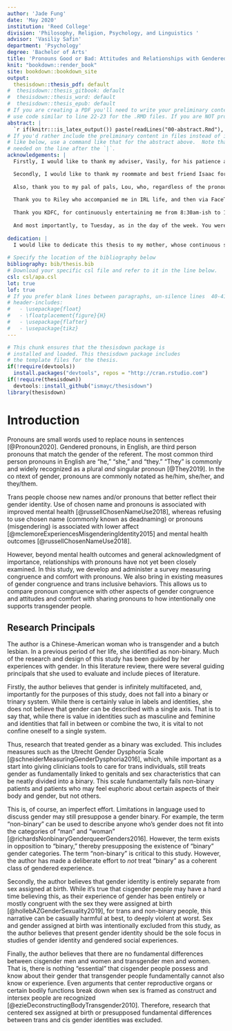 ```yaml
---
author: 'Jade Fung'
date: 'May 2020'
institution: 'Reed College'
division: 'Philosophy, Religion, Psychology, and Linguistics '
advisor: 'Vasiliy Safin'
department: 'Psychology'
degree: 'Bachelor of Arts'
title: 'Pronouns Good or Bad: Attitudes and Relationships with Gendered Pronouns in Gender-Diverse Undergraduates'
knit: "bookdown::render_book"
site: bookdown::bookdown_site
output: 
  thesisdown::thesis_pdf: default
#  thesisdown::thesis_gitbook: default
#  thesisdown::thesis_word: default
#  thesisdown::thesis_epub: default
# If you are creating a PDF you'll need to write your preliminary content (e.g., abstract, acknowledgements) here or
# use code similar to line 22-23 for the .RMD files. If you are NOT producing a PDF, you can delete or silence lines 21-32 in this YAML header.
abstract: |
  `r if(knitr:::is_latex_output()) paste(readLines("00-abstract.Rmd"), collapse = '\n  ')`
# If you'd rather include the preliminary content in files instead of inline
# like below, use a command like that for the abstract above.  Note that a tab is 
# needed on the line after the `|`.
acknowledgements: |
  Firstly, I would like to thank my adviser, Vasily, for his patience and support as I changed the scope of my thesis over and over, well into February. 

  Secondly, I would like to thank my roommate and best friend Isaac for revealing to me the true, nefarious purpose of homosexuality, which I am now sworn to take to the grave without telling another soul. Also thanks for cooking me dinner almost every day for that two week period where I didn't go to class and just worked on my thesis and talked about girls. Despite your height, you are the truly the best fag a dyke could ask for. 
  
  Also, thank you to my pal of pals, Lou, who, regardless of the pronouns I was in to, was always one to banter in a variety of diverse accents and codes for four straight years! Four years! Alright! Cheerio! 
  
  Thank you to Riley who accompanied me in IRL life, and then via FaceTime as the pandemic fell over Oregon, into my descent into madness as I began realizing that, while the semester was ending, the completion thesis was not. You're very pretty and funny, even for a tranny. See you tomorrow. 
  
  Thank you KDFC, for continuously entertaining me from 8:30am-ish to 10-10:30-ish every day for the past four years. I have but one small suggestion: please replace the Classical Commuter Quiz and the Musical Blind Date with additional segments of Mozart in the Morning, they are not necessary and Mozart is better. Thanks.
  
  And most importantly, to Tuesday, as in the day of the week. You were always there for me. Truly you make the natiform indent in meaning that falls between Monday and Wednesday. Thanks, Tuesday.
  
dedication: |
  I would like to dedicate this thesis to my mother, whose continuous support in every part of my life has made this thesis and so much more possible. I love you, mom. 
  
# Specify the location of the bibliography below
bibliography: bib/thesis.bib
# Download your specific csl file and refer to it in the line below.
csl: csl/apa.csl
lot: true
lof: true
# If you prefer blank lines between paragraphs, un-silence lines  40-41 (this requires package tikz)
# header-includes:
#   - \usepackage{float}
#   - \floatplacement{figure}{H}
#   - \usepackage{flafter}
#   - \usepackage{tikz}
---
```


<!--
Above is the YAML (YAML Ain't Markup Language) header that includes a lot of metadata used to produce the document.  Be careful with spacing in this header!

If you'd prefer to not include a Dedication, for example, simply delete the section entirely, or silence (add #) them. 

If you have other LaTeX packages you would like to include, delete the # before header-includes and list the packages after hyphens on new lines.

If you'd like to include a comment that won't be produced in your resulting file enclose it in a block like this.

If you receive a duplicate label error after knitting, make sure to delete the index.Rmd file and then knit again.
-->

```r
# This chunk ensures that the thesisdown package is
# installed and loaded. This thesisdown package includes
# the template files for the thesis.
if(!require(devtools))
  install.packages("devtools", repos = "http://cran.rstudio.com")
if(!require(thesisdown))
  devtools::install_github("ismayc/thesisdown")
library(thesisdown)
```

<!-- On ordering the chapter files:
There are two options:
1. Name your chapter files in the order in which you want them to appear (e.g., 01-Intro, 02-Data, 03-Conclusions). 
2. Otherwise, you can specify the order in which they appear in the _bookdown.yml (for PDF only).

Do not include 00(two-hyphens)prelim.Rmd and 00-abstract.Rmd in the YAML file--they are handled in the YAML above differently for the PDF version.
-->

<!-- The {.unnumbered} option here means that the introduction will be "Chapter 0." You can also use {-} for no numbers
on chapters.
-->

# Introduction {.unnumbered}

Pronouns are small words used to replace nouns in sentences [@Pronoun2020]. Gendered pronouns, in English, are third person pronouns that match the gender of the referent. The most common third person pronouns in English are "he," "she," and "they." "They" is commonly and widely recognized as a plural *and* singular pronoun [@They2019]. In the co ntext of gender, pronouns are commonly notated as he/him, she/her, and they/them. 

Trans people choose new names and/or pronouns that better reflect their gender identity. Use of chosen name and pronouns is associated with improved mental health [@russellChosenNameUse2018], whereas refusing to use chosen name (commonly known as deadnaming) or pronouns (misgendering) is associated with lower affect [@mclemoreExperiencesMisgenderingIdentity2015] and mental health outcomes [@russellChosenNameUse2018]. 

However, beyond mental health outcomes and general acknowledgment of importance, relationships with pronouns have not yet been closely examined. In this study, we develop and administer a survey measuring congruence and comfort with pronouns. We also bring in existing measures of gender congruence and trans inclusive behaviors. This allows us to compare pronoun congruence with other aspects of gender congruence and attitudes and comfort with sharing pronouns to how intentionally one supports transgender people.

## Research Principals

The author is a Chinese-American woman who is transgender and a butch lesbian. In a previous period of her life, she identified as non-binary. Much of the research and design of this study has been guided by her experiences with gender. In this literature review, there were several guiding principals that she used to evaluate and include pieces of literature. 

Firstly, the author believes that gender is infinitely multifaceted, and, importantly for the purposes of this study, does not fall into a binary or trinary system. While there is certainly value in labels and identities, she does not believe that gender can be described with a single axis. That is to say that, while there is value in identities such as masculine and feminine and identities that fall in between or combine the two, it is vital to not confine oneself to a single system. 

Thus, research that treated gender as a binary was excluded. This includes measures such as the Utrecht Gender Dysphoria Scale [@schneiderMeasuringGenderDysphoria2016], which, while important as a start into giving clinicians tools to care for trans individuals, still treats gender as fundamentally linked to genitals and sex characteristics that can be neatly divided into a binary. This scale fundamentally fails non-binary patients and patients who may feel euphoric about certain aspects of their body and gender, but not others. 

This is, of course, an imperfect effort. Limitations in language used to discuss gender may still presuppose a gender binary. For example, the term "non-binary" can be used to describe anyone who's gender does not fit into the categories of "man" and "woman" [@richardsNonbinaryGenderqueerGenders2016]. However, the term exists in opposition to "binary," thereby presupposing the existence of "binary" gender categories. The term "non-binary" is critical to this study. However, the author has made a deliberate effort to *not* treat "binary" as a coherent class of gendered experience. 

Secondly, the author believes that gender identity is entirely separate from sex assigned at birth. While it's true that cisgender people may have a hard time believing this, as their experience of gender has been entirely or mostly congruent with the sex they were assigned at birth [@hollebAZGenderSexuality2019], for trans and non-binary people, this narrative can be casually harmful at best, to deeply violent at worst. Sex and gender assigned at birth was intentionally excluded from this study, as the author believes that present gender identity should be the sole focus in studies of gender identity and gendered social experiences. 

Finally, the author believes that there are no fundamental differences between cisgender men and women and transgender men and women. That is, there is nothing "essential" that cisgender people possess and know about their gender that transgender people fundamentally cannot also know or experience. Even arguments that center reproductive organs or certain bodily functions break down when sex is framed as construct and intersex people are recognized [@ezieDeconstructingBodyTransgender2010]. Therefore, research that centered sex assigned at birth or presupposed fundamental differences between trans and cis gender identities was excluded. 
